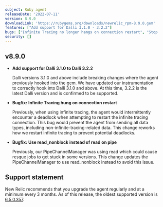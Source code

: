 ```yaml
---
subject: Ruby agent
releaseDate: '2022-07-11'
version: 8.9.0
downloadLink: 'https://rubygems.org/downloads/newrelic_rpm-8.9.0.gem'
features: ["Add support for Dalli 3.1.0 - 3.2.2"]
bugs: ["Infinite Tracing no longer hangs on connection restart", "Stop Resque jobs from intermittently getting stuck"]
security: []
---
```


  ## v8.9.0
  
  * **Add support for Dalli 3.1.0 to Dalli 3.2.2**

    Dalli versions 3.1.0 and above include breaking changes where the agent previously hooked into the gem. We have updated our instrumentation to correctly hook into Dalli 3.1.0 and above. At this time, 3.2.2 is the latest Dalli version and is confirmed to be supported.

  * **Bugfix: Infinite Tracing hung on connection restart**

    Previously, when using infinite tracing, the agent would intermittently encounter a deadlock when attempting to restart the infinite tracing connection. This bug would prevent the agent from sending all data types, including non-infinite-tracing-related data. This change reworks how we restart infinite tracing to prevent potential deadlocks.

  * **Bugfix: Use read_nonblock instead of read on pipe**

    Previously, our PipeChannelManager was using read which could cause resque jobs to get stuck in some versions. This change updates the PipeChannelManager to use read_nonblock instead to avoid this issue. 

    
## Support statement

New Relic recommends that you upgrade the agent regularly and at a minimum every 3 months. As of this release, the oldest supported version is [6.5.0.357](https://docs.newrelic.com/docs/release-notes/agent-release-notes/ruby-release-notes/ruby-agent-650357).

